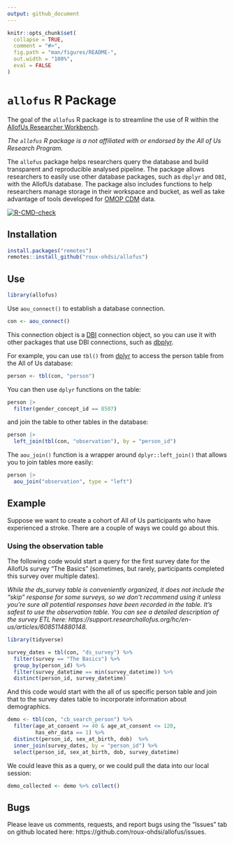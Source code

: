 ```yaml
---
output: github_document
---
```


<!-- README.md is generated from README.Rmd. Please edit that file -->

```r
knitr::opts_chunk$set(
  collapse = TRUE,
  comment = "#>",
  fig.path = "man/figures/README-",
  out.width = "100%",
  eval = FALSE
)
```

# `allofus` R Package

The goal of the `allofus` R package is to streamline the use of R within the [AllofUs Researcher Workbench](https://www.researchallofus.org/data-tools/workbench/).

*The `allofus` R package is a not affiliated with or endorsed by the All of Us Research Program.*

The `allofus` package helps researchers query the database and build transparent and reproducible analysed pipeline. The package allows researchers to easily use other database packages, such as `dbplyr` and `DBI`, with the AllofUs database. The package also includes functions to help researchers manage storage in their workspace and bucket, as well as take advantage of tools developed for [OMOP CDM](https://www.researchallofus.org/faq/what-is-omop/) data.

<!-- badges: start -->
[![R-CMD-check](https://github.com/roux-ohdsi/allofus/actions/workflows/R-CMD-check.yaml/badge.svg)](https://github.com/roux-ohdsi/allofus/actions/workflows/R-CMD-check.yaml)
<!-- badges: end -->

## Installation

```r
install.packages("remotes")
remotes::install_github("roux-ohdsi/allofus")
```

## Use

```r
library(allofus)
```

Use `aou_connect()` to establish a database connection.
```r
con <- aou_connect()
```
This connection object is a [DBI](https://dbi.r-dbi.org/) connection object, so you can use it with other packages that use DBI connections, such as [dbplyr](https://dbplyr.tidyverse.org/).

For example, you can use `tbl()` from [dplyr](https://dplyr.tidyverse.org/) to access the person table from the All of Us database:
```r
person <- tbl(con, "person")
```

You can then use `dplyr` functions on the table:
```r
person |> 
  filter(gender_concept_id == 8507)
```

and join the table to other tables in the database:

```r
person |> 
  left_join(tbl(con, "observation"), by = "person_id")
```

The `aou_join()` function is a wrapper around `dplyr::left_join()` that allows you to join tables more easily:
```r
person |> 
  aou_join("observation", type = "left")
```

## Example

Suppose we want to create a cohort of All of Us participants who have experienced a stroke. There are a couple of ways we could go about this.



### Using the observation table





The following code would start a query for the first survey date for the AllofUs survey "The Basics" (sometimes, but rarely, participants completed this survey over multiple dates).

*While the ds_survey table is conveniently organized, it does not include the "skip" response for some surveys, so we don't recommend using it unless you're sure all potential responses have been recorded in the table. It's safest to use the observation table. You can see a detailed description of the survey ETL here: https://support.researchallofus.org/hc/en-us/articles/6085114880148.*

```r
library(tidyverse)

survey_dates = tbl(con, "ds_survey") %>%
  filter(survey == "The Basics") %>%
  group_by(person_id) %>%
  filter(survey_datetime == min(survey_datetime)) %>%
  distinct(person_id, survey_datetime)
```

And this code would start with the all of us specific person table and join that to the survey dates table to incorporate information about demographics.

```r
demo <- tbl(con, "cb_search_person") %>%
  filter(age_at_consent >= 40 & age_at_consent <= 120,
         has_ehr_data == 1) %>%
  distinct(person_id, sex_at_birth, dob)  %>%
  inner_join(survey_dates, by = "person_id") %>%
  select(person_id, sex_at_birth, dob, survey_datetime)
```

We could leave this as a query, or we could pull the data into our local session:

```r
demo_collected <- demo %>% collect()
```

## Bugs

Please leave us comments, requests, and report bugs using the "Issues" tab on github located here: https://github.com/roux-ohdsi/allofus/issues.
